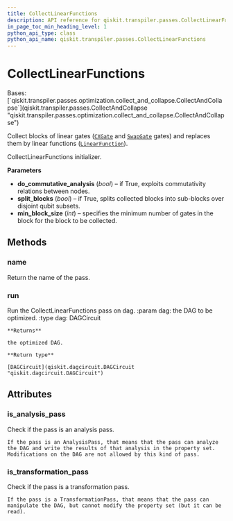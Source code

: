 ```yaml
---
title: CollectLinearFunctions
description: API reference for qiskit.transpiler.passes.CollectLinearFunctions
in_page_toc_min_heading_level: 1
python_api_type: class
python_api_name: qiskit.transpiler.passes.CollectLinearFunctions
---
```


# CollectLinearFunctions

<Class id="qiskit.transpiler.passes.CollectLinearFunctions" isDedicatedPage={true} github="https://github.com/qiskit/qiskit/tree/stable/0.23/qiskit/transpiler/passes/optimization/collect_linear_functions.py" signature="CollectLinearFunctions(*args, **kwargs)" modifiers="class">
  Bases: [`qiskit.transpiler.passes.optimization.collect_and_collapse.CollectAndCollapse`](qiskit.transpiler.passes.CollectAndCollapse "qiskit.transpiler.passes.optimization.collect_and_collapse.CollectAndCollapse")

  Collect blocks of linear gates ([`CXGate`](qiskit.circuit.library.CXGate "qiskit.circuit.library.CXGate") and [`SwapGate`](qiskit.circuit.library.SwapGate "qiskit.circuit.library.SwapGate") gates) and replaces them by linear functions ([`LinearFunction`](qiskit.circuit.library.LinearFunction "qiskit.circuit.library.LinearFunction")).

  CollectLinearFunctions initializer.

  **Parameters**

  *   **do\_commutative\_analysis** (*bool*) – if True, exploits commutativity relations between nodes.
  *   **split\_blocks** (*bool*) – if True, splits collected blocks into sub-blocks over disjoint qubit subsets.
  *   **min\_block\_size** (*int*) – specifies the minimum number of gates in the block for the block to be collected.

  ## Methods

  <span id="qiskit-transpiler-passes-collectlinearfunctions-name" />

  ### name

  <Function id="qiskit.transpiler.passes.CollectLinearFunctions.name" signature="CollectLinearFunctions.name()">
    Return the name of the pass.
  </Function>

  <span id="qiskit-transpiler-passes-collectlinearfunctions-run" />

  ### run

  <Function id="qiskit.transpiler.passes.CollectLinearFunctions.run" signature="CollectLinearFunctions.run(dag)">
    Run the CollectLinearFunctions pass on dag. :param dag: the DAG to be optimized. :type dag: DAGCircuit

    **Returns**

    the optimized DAG.

    **Return type**

    [DAGCircuit](qiskit.dagcircuit.DAGCircuit "qiskit.dagcircuit.DAGCircuit")
  </Function>

  ## Attributes

  ### is\_analysis\_pass

  <Attribute id="qiskit.transpiler.passes.CollectLinearFunctions.is_analysis_pass">
    Check if the pass is an analysis pass.

    If the pass is an AnalysisPass, that means that the pass can analyze the DAG and write the results of that analysis in the property set. Modifications on the DAG are not allowed by this kind of pass.
  </Attribute>

  ### is\_transformation\_pass

  <Attribute id="qiskit.transpiler.passes.CollectLinearFunctions.is_transformation_pass">
    Check if the pass is a transformation pass.

    If the pass is a TransformationPass, that means that the pass can manipulate the DAG, but cannot modify the property set (but it can be read).
  </Attribute>
</Class>

